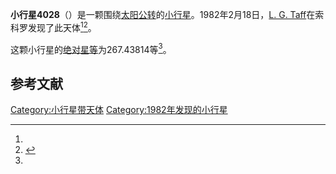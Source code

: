 {{Infobox planet
| bgcolour = #FFFFC0
| name = 4028 Pancratz
| symbol = 
| image = 
| caption = 
| discovery = yes
| discovery_ref = 
| discoverer = [[L._G._Taff|L. G. Taff]]
| discovery_site = [[索科罗|索科罗]] 
| discovered = 1982年2月18日
| designations = yes
| mp_name = 
| named_after = 
| alt_names = 1982 DV2/ 1960 VG / 1964 UJ / 1976 SC2 / 1982 BE12
| mp_category = [[主带小行星|主带小行星]]
| orbit_ref = <ref name="a">[http://ssd.jpl.nasa.gov/sbdb.cgi?sstr=4028 4028 Pancratz] {{Wayback|url=http://ssd.jpl.nasa.gov/sbdb.cgi?sstr=4028 |date=20201124003646 }}，小行星數據庫瀏覽器（JPL Small-Body Database Browser）－[[美国国家航空航天局|美国国家航空航天局]]喷气推进实验室</ref>
| epoch = 2456400.5 (2013年4月18日更新)
| aphelion = {{convert|2.9340875|AU|km|3|abbr=on|lk=out}}
| perihelion = {{convert|2.1701553|AU|km|3|abbr=on}}
| semimajor = {{convert|2.5521214|AU|km|3|abbr=on}}
| eccentricity = 0.1496661
| period = 1489.191017 [[日|日]]<br />4.08[[儒略年|儒略年]]
| avg_speed = 
| inclination = 2.80540
| asc_node = 177.45166
| mean_anomaly = 
| arg_peri = 267.43814
| satellites = 
| physical_characteristics = yes
| dimensions = 
| mass = 
| density = 
| surface_grav = 
| escape_velocity = 
| sidereal_day = 
| axial_tilt = 
| pole_ecliptic_lat = 
| pole_ecliptic_lon = 
| albedo = 
| temperatures= 
| temp_name1 = 
| mean_temp_1 = 
| max_temp_1 = 
| temp_name2 = 
| max_temp_2 = 
| spectral_type = 
| abs_magnitude = 267.43814
}}

'''小行星4028'''（{{lang-en|4028 Pancratz}}）是一颗围绕[[太阳|太阳]][[公转|公转]]的[[小行星|小行星]]。1982年2月18日，[[L._G._Taff|L. G. Taff]]在索科罗发现了此天体<ref name="a" /><ref>{{cite news|title=小行星列表|url=http://cfa-www.harvard.edu/iau/lists/NumberedMPs.txt|accessdate=2013-07-08|newspaper=哈佛大学|archive-date=2008-05-17|archive-url=https://web.archive.org/web/20080517010638/http://cfa-www.harvard.edu/iau/lists/NumberedMPs.txt|dead-url=no}}</ref>。

这颗小行星的[[绝对星等|绝对星等]]为267.43814等<ref name="a" />。

==参考文献==
{{reflist}}
{{Minor Planet Number|[[小行星4027|小行星4027]]|[[小行星4029|小行星4029]]}}

{{小天体}}

[[Category:小行星带天体|Category:小行星带天体]]
[[Category:1982年发现的小行星|Category:1982年发现的小行星]]

{{asteroid-stub}}